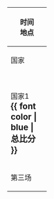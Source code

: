 {| class="wikitable nowrap" style=font-size:85%  style=text-align:center
|-
! colspan="7" |时间<br/>地点
|-
!width=75|国家
!width=50|场次
!width=250|对阵情况
!width=50|第一盘
!width=50|第二盘
!width=50|第三盘
!width=75|国家
|-
! rowspan="6"|{{Flagicon}}<br/>国家1<br/>'''<big>{{ font color | blue | 总比分 }}</big>'''
! rowspan="2"|第一场
|style=text-align:left;|{{Flagicon}}选手1
|局分1
|局分1
|局分1
!rowspan="6"|{{Flagicon}}<br/>国家2<br/>'''<big>{{ font color | blue | 总比分 }}</big>'''
|-
|-
|style=text-align:left;|{{Flagicon}}选手2
|局分2
|局分2
|局分2
|-
! rowspan="2"|第二场
|style=text-align:left;|{{Flagicon}}选手1
|局分1
|局分1
|局分1
|-
|-
|style=text-align:left;|{{Flagicon}}选手2
|局分2
|局分2
|局分2
|-
! rowspan="2"|第三场
|style=text-align:left;|{{Flagicon}}双打选手1/双打选手2
|局分1
|局分1
|局分1
|-
|style=text-align:left;|{{Flagicon}}双打选手1/双打选手2
|局分2
|局分2
|局分2
|}
